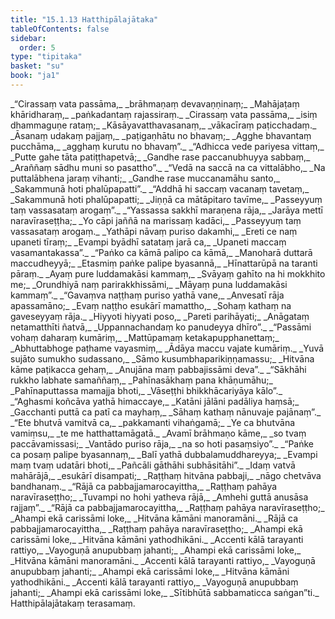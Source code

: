 ```yaml
---
title: "15.1.13 Hatthipālajātaka"
tableOfContents: false
sidebar:
  order: 5
type: "tipitaka"
basket: "su"
book: "ja1"
---
```



<DynamicBreadcrumb />

<Division number="337" book="ja1">

<Paragraph number="3201" type="verses" book="ja1">
_“Cirassaṃ vata passāma,_  
_brāhmaṇaṃ devavaṇṇinaṃ;_  
_Mahājaṭaṃ khāridharaṃ,_  
_paṅkadantaṃ rajassiraṃ._  

</Paragraph>

</Division>
<Division number="338" book="ja1">

<Paragraph number="3202" type="verses" book="ja1">
_Cirassaṃ vata passāma,_  
_isiṃ dhammaguṇe rataṃ;_  
_Kāsāyavatthavasanaṃ,_  
_vākacīraṃ paṭicchadaṃ._  

</Paragraph>

</Division>
<Division number="339" book="ja1">

<Paragraph number="3203" type="verses" book="ja1">
_Āsanaṃ udakaṃ pajjaṃ,_  
_paṭigaṇhātu no bhavaṃ;_  
_Agghe bhavantaṃ pucchāma,_  
_agghaṃ kurutu no bhavaṃ”._  

</Paragraph>

</Division>
<Division number="340" book="ja1">

<Paragraph number="3204" type="verses" book="ja1">
_“Adhicca vede pariyesa vittaṃ,_  
_Putte gahe tāta patiṭṭhapetvā;_  
_Gandhe rase paccanubhuyya sabbaṃ,_  
_Araññaṃ sādhu muni so pasattho”._  

</Paragraph>

</Division>
<Division number="341" book="ja1">

<Paragraph number="3205" type="verses" book="ja1">
_“Vedā na saccā na ca vittalābho,_  
_Na puttalābhena jaraṃ vihanti;_  
_Gandhe rase muccanamāhu santo,_  
_Sakammunā hoti phalūpapatti”._  

</Paragraph>

</Division>
<Division number="342" book="ja1">

<Paragraph number="3206" type="verses" book="ja1">
_“Addhā hi saccaṃ vacanaṃ tavetaṃ,_  
_Sakammunā hoti phalūpapatti;_  
_Jiṇṇā ca mātāpitaro tavīme,_  
_Passeyyuṃ taṃ vassasataṃ arogaṃ”._  

</Paragraph>

</Division>
<Division number="343" book="ja1">

<Paragraph number="3207" type="verses" book="ja1">
_“Yassassa sakkhī maraṇena rāja,_  
_Jarāya mettī naravīraseṭṭha;_  
_Yo cāpi jaññā na marissaṃ kadāci,_  
_Passeyyuṃ taṃ vassasataṃ arogaṃ._  

</Paragraph>

</Division>
<Division number="344" book="ja1">

<Paragraph number="3208" type="verses" book="ja1">
_Yathāpi nāvaṃ puriso dakamhi,_  
_Ereti ce naṃ upaneti tīraṃ;_  
_Evampi byādhī satataṃ jarā ca,_  
_Upaneti maccaṃ vasamantakassa”._  

</Paragraph>

</Division>
<Division number="345" book="ja1">

<Paragraph number="3209" type="verses" book="ja1">
_“Paṅko ca kāmā palipo ca kāmā,_  
_Manoharā duttarā maccudheyyā;_  
_Etasmiṃ paṅke palipe byasannā,_  
_Hīnattarūpā na taranti pāraṃ._  

</Paragraph>

</Division>
<Division number="346" book="ja1">

<Paragraph number="3210" type="verses" book="ja1">
_Ayaṃ pure luddamakāsi kammaṃ,_  
_Svāyaṃ gahīto na hi mokkhito me;_  
_Orundhiyā naṃ parirakkhissāmi,_  
_Māyaṃ puna luddamakāsi kammaṃ”._  

</Paragraph>

</Division>
<Division number="347" book="ja1">

<Paragraph number="3211" type="verses" book="ja1">
_“Gavaṃva naṭṭhaṃ puriso yathā vane,_  
_Anvesatī rāja apassamāno;_  
_Evaṃ naṭṭho esukārī mamattho,_  
_Sohaṃ kathaṃ na gaveseyyaṃ rāja._  

</Paragraph>

</Division>
<Division number="348" book="ja1">

<Paragraph number="3212" type="verses" book="ja1">
_Hiyyoti hiyyati poso,_  
_Pareti parihāyati;_  
_Anāgataṃ netamatthīti ñatvā,_  
_Uppannachandaṃ ko panudeyya dhīro”._  

</Paragraph>

</Division>
<Division number="349" book="ja1">

<Paragraph number="3213" type="verses" book="ja1">
_“Passāmi vohaṃ daharaṃ kumāriṃ,_  
_Mattūpamaṃ ketakapupphanettaṃ;_  
_Abhuttabhoge paṭhame vayasmiṃ,_  
_Ādāya maccu vajate kumāriṃ._  

</Paragraph>

</Division>
<Division number="350" book="ja1">

<Paragraph number="3214" type="verses" book="ja1">
_Yuvā sujāto sumukho sudassano,_  
_Sāmo kusumbhaparikiṇṇamassu;_  
_Hitvāna kāme paṭikacca gehaṃ,_  
_Anujāna maṃ pabbajissāmi deva”._  

</Paragraph>

</Division>
<Division number="351" book="ja1">

<Paragraph number="3215" type="verses" book="ja1">
_“Sākhāhi rukkho labhate samaññaṃ,_  
_Pahīnasākhaṃ pana khāṇumāhu;_  
_Pahīnaputtassa mamajja bhoti,_  
_Vāseṭṭhi bhikkhācariyāya kālo”._  

</Paragraph>

</Division>
<Division number="352" book="ja1">

<Paragraph number="3216" type="verses" book="ja1">
_“Aghasmi koñcāva yathā himaccaye,_  
_Katāni jālāni padāliya haṃsā;_  
_Gacchanti puttā ca patī ca mayhaṃ,_  
_Sāhaṃ kathaṃ nānuvaje pajānaṃ”._  

</Paragraph>

</Division>
<Division number="353" book="ja1">

<Paragraph number="3217" type="verses" book="ja1">
_“Ete bhutvā vamitvā ca,_  
_pakkamanti vihaṅgamā;_  
_Ye ca bhutvāna vamiṃsu,_  
_te me hatthattamāgatā._  

</Paragraph>

</Division>
<Division number="354" book="ja1">

<Paragraph number="3218" type="verses" book="ja1">
_Avamī brāhmaṇo kāme,_  
_so tvaṃ paccāvamissasi;_  
_Vantādo puriso rāja,_  
_na so hoti pasaṃsiyo”._  

</Paragraph>

</Division>
<Division number="355" book="ja1">

<Paragraph number="3219" type="verses" book="ja1">
_“Paṅke ca posaṃ palipe byasannaṃ,_  
_Balī yathā dubbalamuddhareyya;_  
_Evampi maṃ tvaṃ udatāri bhoti,_  
_Pañcāli gāthāhi subhāsitāhi”._  

</Paragraph>

</Division>
<Division number="356" book="ja1">

<Paragraph number="3220" type="verses" book="ja1">
_Idaṃ vatvā mahārājā,_  
_esukārī disampati;_  
_Raṭṭhaṃ hitvāna pabbaji,_  
_nāgo chetvāva bandhanaṃ._  

</Paragraph>

</Division>
<Division number="357" book="ja1">

<Paragraph number="3221" type="verses" book="ja1">
_“Rājā ca pabbajjamarocayittha,_  
_Raṭṭhaṃ pahāya naravīraseṭṭho;_  
_Tuvampi no hohi yatheva rājā,_  
_Amhehi guttā anusāsa rajjaṃ”._  

</Paragraph>

</Division>
<Division number="358" book="ja1">

<Paragraph number="3222" type="verses" book="ja1">
_“Rājā ca pabbajjamarocayittha,_  
_Raṭṭhaṃ pahāya naravīraseṭṭho;_  
_Ahampi ekā carissāmi loke,_  
_Hitvāna kāmāni manoramāni._  

</Paragraph>

</Division>
<Division number="359" book="ja1">

<Paragraph number="3223" type="verses" book="ja1">
_Rājā ca pabbajjamarocayittha,_  
_Raṭṭhaṃ pahāya naravīraseṭṭho;_  
_Ahampi ekā carissāmi loke,_  
_Hitvāna kāmāni yathodhikāni._  

</Paragraph>

</Division>
<Division number="360" book="ja1">

<Paragraph number="3224" type="verses" book="ja1">
_Accenti kālā tarayanti rattiyo,_  
_Vayoguṇā anupubbaṃ jahanti;_  
_Ahampi ekā carissāmi loke,_  
_Hitvāna kāmāni manoramāni._  

</Paragraph>

</Division>
<Division number="361" book="ja1">

<Paragraph number="3225" type="verses" book="ja1">
_Accenti kālā tarayanti rattiyo,_  
_Vayoguṇā anupubbaṃ jahanti;_  
_Ahampi ekā carissāmi loke,_  
_Hitvāna kāmāni yathodhikāni._  

</Paragraph>

</Division>
<Division number="362" book="ja1">

<Paragraph number="3226" type="verses" book="ja1">
_Accenti kālā tarayanti rattiyo,_  
_Vayoguṇā anupubbaṃ jahanti;_  
_Ahampi ekā carissāmi loke,_  
_Sītibhūtā sabbamaticca saṅgan”ti._  


</Paragraph>
</Division>

<Paragraph number="3227" type="center" book="ja1">
Hatthipālajātakaṃ terasamaṃ.
</Paragraph>